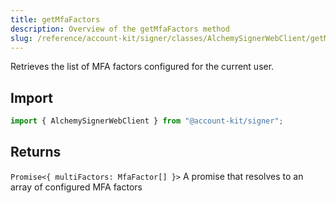 ```yaml
---
title: getMfaFactors
description: Overview of the getMfaFactors method
slug: /reference/account-kit/signer/classes/AlchemySignerWebClient/getMfaFactors
---
```



Retrieves the list of MFA factors configured for the current user.

## Import

```ts
import { AlchemySignerWebClient } from "@account-kit/signer";
```

## Returns

`Promise<{ multiFactors: MfaFactor[] }>`
A promise that resolves to an array of configured MFA factors
